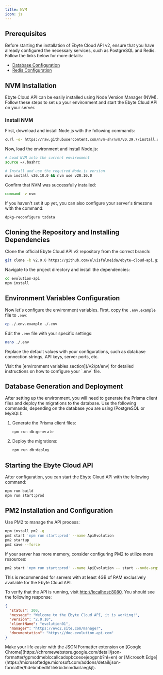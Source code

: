 ```yaml
---
title: NVM 
icon: js  
---
```


## Prerequisites

Before starting the installation of Ebyte Cloud API v2, ensure that you have already configured the necessary services, such as PostgreSQL and Redis. Follow the links below for more details:

- [Database Configuration](/v2/pt/requirements/database)
- [Redis Configuration](/v2/pt/requirements/redis)

## NVM Installation

Ebyte Cloud API can be easily installed using Node Version Manager (NVM). Follow these steps to set up your environment and start the Ebyte Cloud API on your server.

### Install NVM

First, download and install Node.js with the following commands:

```bash
curl -o- https://raw.githubusercontent.com/nvm-sh/nvm/v0.39.7/install.sh | bash
```

Now, load the environment and install Node.js:

```bash
# Load NVM into the current environment
source ~/.bashrc

# Install and use the required Node.js version
nvm install v20.10.0 && nvm use v20.10.0
```

Confirm that NVM was successfully installed:

```bash
command -v nvm
```

<Info>  
If you haven't set it up yet, you can also configure your server's timezone with the command:

```bash
dpkg-reconfigure tzdata
```
</Info>

## Cloning the Repository and Installing Dependencies

Clone the official Ebyte Cloud API v2 repository from the correct branch:

```bash
git clone -b v2.0.0 https://github.com/elvisfalmeida/ebyte-cloud-api.git
```

Navigate to the project directory and install the dependencies:

```bash
cd evolution-api
npm install
```

## Environment Variables Configuration

Now let's configure the environment variables. First, copy the `.env.example` file to `.env`:

```bash
cp ./.env.example ./.env
```

Edit the `.env` file with your specific settings:

```bash
nano ./.env
```

Replace the default values with your configurations, such as database connection strings, API keys, server ports, etc.

<Info>  
Visit the [environment variables section](/v2/pt/env) for detailed instructions on how to configure your `.env` file.
</Info>

## Database Generation and Deployment

After setting up the environment, you will need to generate the Prisma client files and deploy the migrations to the database. Use the following commands, depending on the database you are using (PostgreSQL or MySQL):

1. Generate the Prisma client files:

    ```bash
    npm run db:generate
    ```

2. Deploy the migrations:

    ```bash
    npm run db:deploy
    ```
    
## Starting the Ebyte Cloud API

After configuration, you can start the Ebyte Cloud API with the following command:

```bash
npm run build
npm run start:prod
```

## PM2 Installation and Configuration

Use PM2 to manage the API process:

```bash
npm install pm2 -g
pm2 start 'npm run start:prod' --name ApiEvolution
pm2 startup
pm2 save --force
```

<Info>  
If your server has more memory, consider configuring PM2 to utilize more resources:

```bash
pm2 start 'npm run start:prod' --name ApiEvolution -- start --node-args="--max-old-space-size=4096" --max-memory-restart 4G
```

This is recommended for servers with at least 4GB of RAM exclusively available for the Ebyte Cloud API.
</Info>

To verify that the API is running, visit [http://localhost:8080](http://localhost:8080). You should see the following response:

```json
{
  "status": 200,
  "message": "Welcome to the Ebyte Cloud API, it is working!",
  "version": "2.0.10",
  "clientName": "evolution01",
  "manager": "https://evo2.site.com/manager",
  "documentation": "https://doc.evolution-api.com"
}
```

<Tip>  
Make your life easier with the JSON Formatter extension on [Google Chrome](https://chromewebstore.google.com/detail/json-formatter/gpmodmeblccallcadopbcoeoejepgpnb?hl=en) or [Microsoft Edge](https://microsoftedge.microsoft.com/addons/detail/json-formatter/hdebmbedhflilekbidmmdiaiilaegkjl).
</Tip>